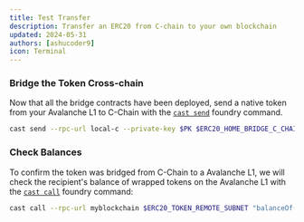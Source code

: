 ```yaml
---
title: Test Transfer
description: Transfer an ERC20 from C-chain to your own blockchain
updated: 2024-05-31
authors: [ashucoder9]
icon: Terminal
---
```


<Steps>
<Step>

### Bridge the Token Cross-chain

Now that all the bridge contracts have been deployed, send a native token from your Avalanche L1 to C-Chain with the [`cast send`](https://book.getfoundry.sh/reference/cast/cast-send) foundry command.

```bash
cast send --rpc-url local-c --private-key $PK $ERC20_HOME_BRIDGE_C_CHAIN "send((bytes32, address, address, address, uint256, uint256, uint256, address), uint256)" "(${SUBNET_BLOCKCHAIN_ID_HEX}, ${ERC20_TOKEN_REMOTE_SUBNET}, ${FUNDED_ADDRESS}, ${ERC20_HOME_C_CHAIN}, 0, 0, 250000, 0x0000000000000000000000000000000000000000)" 1000000000000000000000
```

</Step>
<Step>

### Check Balances

To confirm the token was bridged from C-Chain to a Avalanche L1, we will check the recipient's balance of wrapped tokens on the Avalanche L1 with the [`cast call`](https://book.getfoundry.sh/reference/cast/cast-call?highlight=cast%20call#cast-call) foundry command:

```bash
cast call --rpc-url myblockchain $ERC20_TOKEN_REMOTE_SUBNET "balanceOf(address)(uint)" $FUNDED_ADDRESS
```

</Step>
</Steps> 
